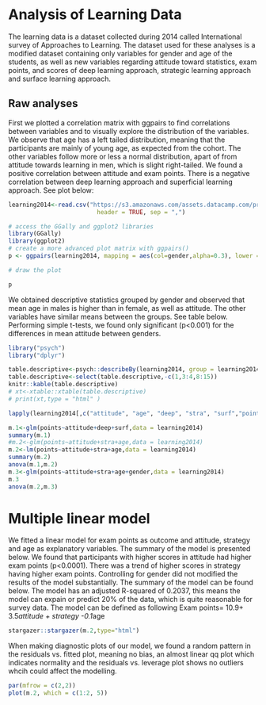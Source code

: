 # Analysis of Learning Data



The learning data is a dataset collected during 2014 called International survey of 
Approaches to Learning. The dataset used for these analyses is a modified dataset containing only variables for gender and age of the students, as well as new variables regarding attitude toward statistics, exam points, and scores of deep learning approach, strategic learning approach and surface learning approach.

## Raw analyses
First we plotted a correlation matrix with ggpairs to find correlations between variables and to visually explore the distribution of the variables.
We observe that age has a left tailed distribution, meaning that the participants are mainly of young age, as expected from the cohort. The other variables follow more or less a normal distribution, apart of from attitude towards learning in men, which is slight right-tailed. 
We found a positive correlation between attitude and exam points. There is a negative correlation between deep learning approach and superficial learning approach. 
See plot below:

```r
learning2014<-read.csv("https://s3.amazonaws.com/assets.datacamp.com/production/course_2218/datasets/learning2014.txt", 
                         header = TRUE, sep = ",")

# access the GGally and ggplot2 libraries
library(GGally)
library(ggplot2)
# create a more advanced plot matrix with ggpairs()
p <- ggpairs(learning2014, mapping = aes(col=gender,alpha=0.3), lower = list(combo = wrap("facethist", bins = 20)))


```
```r
# draw the plot

p
```
We obtained descriptive statistics grouped by gender and observed that mean age in males is higher than in female, as well as attitude. The other variables have similar means between the groups. See table below. Performing simple t-tests, we found only significant (p<0.001) for the differences in mean attitude between genders.

```r
library("psych")
library("dplyr")

table.descriptive<-psych::describeBy(learning2014, group = learning2014$gender,digits = 1,mat=TRUE, IQR=TRUE)%>%as_data_frame()
table.descriptive<-select(table.descriptive,-c(1,3:4,8:15))
knitr::kable(table.descriptive)
# xt<-xtable::xtable(table.descriptive)
# print(xt,type = "html" )

```

```r
lapply(learning2014[,c("attitude", "age", "deep", "stra", "surf","points")], function(x) t.test(x ~ learning2014$gender, var.equal = TRUE))
```

```r
m.1<-glm(points~attitude+deep+surf,data = learning2014)
summary(m.1)
#m.2<-glm(points~attitude+stra+age,data = learning2014)
m.2<-lm(points~attitude+stra+age,data = learning2014)
summary(m.2)
anova(m.1,m.2)
m.3<-glm(points~attitude+stra+age+gender,data = learning2014)
m.3
anova(m.2,m.3)
```
# Multiple linear model
We fitted a linear model for exam points as outcome and attitude, strategy and age as explanatory variables. The summary of the model is presented below. We found that participants with  higher scores in attitude had higher exam points (p<0.0001). There was a trend of higher scores in strategy having higher exam points. Controlling for gender did not modified the results of the model substantially. The summary of the model can be found below. The model has an adjusted R-squared of 0.2037, this means the model can expain or predict 20% of the data, which is quite reasonable for survey data. The model can be defined as following
Exam points= 10.9+ 3.5*attitude + strategy -0.1*age
```r
stargazer::stargazer(m.2,type="html")

```
 When making diagnostic plots of our model, we found a random pattern in the residuals vs. fitted plot, meaning no bias, an almost linear qq plot which indicates normality and the residuals vs. leverage plot shows no outliers whcih could affect the modelling.
```r
par(mfrow = c(2,2))
plot(m.2, which = c(1:2, 5))
```

